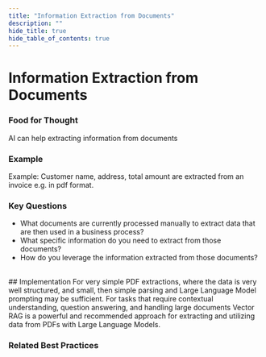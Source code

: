 ```yaml
---
title: "Information Extraction from Documents"
description: ""
hide_title: true
hide_table_of_contents: true
---
```



<PageViewTracker featureName="AI_CAPABILITY_INFORMATION_EXTRACTION_FROM_DOCUMENTS" />

<div className="hero-header">
  <h1>Information Extraction from Documents</h1>
</div>

### Food for Thought

AI can help extracting information from documents

### Example

Example: Customer name, address, total amount are extracted from an invoice e.g. in pdf format.

### Key Questions

- What documents are currently processed manually to extract data that are then used in a business process?
- What specific information do you need to extract from those documents?
- How do you leverage the information extracted from those documents?

<br />

<div className="section-with-background blue">
  ## Implementation
  For very simple PDF extractions, where the data is very well structured, and small, then simple parsing and Large Language Model prompting may be sufficient. For tasks that require contextual understanding, question answering, and handling large documents Vector RAG is a powerful and recommended approach for extracting and utilizing data from PDFs with Large Language Models.

### Related Best Practices

<ul className="button-grid">
  <IconLinkButton href="/docs/technical-view/generative-ai/plain/" text="Plain (Foundational Model Access)" />
 <IconLinkButton href="/docs/technical-view/generative-ai/rag/vector-rag-embedding" text="Vector-based Retrieval Augmented Generation Embedding" />
 <IconLinkButton href="/docs/technical-view/generative-ai/rag/vector-rag-query-pipeline" text="Vector-based Retrieval Augmented Generation Query Pipeline" />
</ul>

</div>
